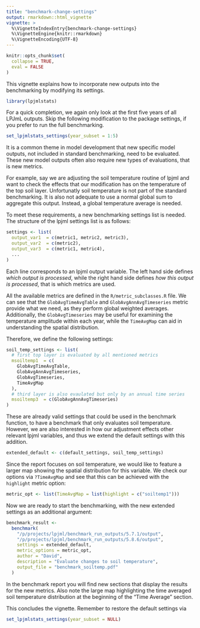 ```yaml
---
title: "benchmark-change-settings"
output: rmarkdown::html_vignette
vignette: >
  %\VignetteIndexEntry{benchmark-change-settings}
  %\VignetteEngine{knitr::rmarkdown}
  %\VignetteEncoding{UTF-8}
---
```


```r
knitr::opts_chunk$set(
  collapse = TRUE,
  eval = FALSE
)
```


This vignette explains how to incorporate new outputs into the benchmarking by modifying its settings.

```r
library(lpjmlstats)
```

For a quick completion, we again only look at 
the first five years of all LPJmL outputs.
Skip the following modification to the package settings,
if you prefer to run the full benchmarking.
```r
set_lpjmlstats_settings(year_subset = 1:5)
```

It is a common theme in model development 
that new specific model outputs, not included in standard benchmarking,
need to be evaluated.
These new model outputs often also require 
new types of evaluations, that is new metrics.

For example, say we are adjusting the soil temperature routine of lpjml and want to 
check the effects that our modification has on the temperature of the top soil layer.
Unfortunatly soil temperature is not part of the standard benchmarking. It is also not adequate
to use a normal global sum to aggregate this output. Instead, a global temperature average is 
needed. 

To meet these requirements, a new benchmarking settings list is needed. 
The structure of the lpjml settings list is as follows:
``` r
settings <- list(
  output_var1  = c(metric1, metric2, metric3),
  output_var2  = c(metric2),
  output_var3  = c(metric1, metric4),
  ...
)
```
Each line corresponds to an lpjml output variable. The left hand side defines *which output is processed*, 
while the right hand side defines *how this output is processed*, 
that is which metrics are used.

All the available metrics are defined in the `R/metric_subclasses.R` file. We can see that 
the `GlobAvgTimeAvgTable` and `GlobAvgAnnAvgTimeseries` metric provide what we need, as they 
perform global weighted averages. 
Additionally, the `GlobAvgTimeseries` may be useful for examining the temperature amplitude 
within each year, while the `TimeAvgMap` can aid in understanding the spatial distribution.

Therefore, we define the following settings:
```r
soil_temp_settings <- list(
  # first top layer is evaluated by all mentioned metrics
  msoiltemp1  = c(
    GlobAvgTimeAvgTable,
    GlobAvgAnnAvgTimeseries,
    GlobAvgTimeseries,
    TimeAvgMap
  ),
  # third layer is also evaulated but only by an annual time series
  msoiltemp3  = c(GlobAvgAnnAvgTimeseries)
)
```

These are already valid settings that could be used in the benchmark function,
to have a benchmark that only evaluates soil temperature.
However, we are also interested in how our adjustment effects other relevant 
lpjml variables, and thus we extend 
the default settings with this addition. 

```r
extended_default <- c(default_settings, soil_temp_settings)
```

Since the report focuses on soil temperature, 
we would like to feature a larger map showing the spatial distribution for this variable.
We check our options via `?TimeAvgMap` and see that this can 
be achieved with the `highlight` metric option: 

```r
metric_opt <- list(TimeAvgMap = list(highlight = c("soiltemp1")))
```

Now we are ready to start the benchmarking, 
with the new extended settings as an additional argument:
```r
benchmark_result <-
  benchmark(
    "/p/projects/lpjml/benchmark_run_outputs/5.7.1/output",
    "/p/projects/lpjml/benchmark_run_outputs/5.8.6/output",
    settings = extended_default,
    metric_options = metric_opt,
    author = "David",
    description = "Evaluate changes to soil temperature",
    output_file = "benchmark_soiltemp.pdf"
  )
```

In the benchmark report you will find new sections that display the results for 
the new metrics. 
Also note the large map highlighting the time averaged soil temperature
distribution at the beginning of the "Time Average" section.

This concludes the vignette. Remember to restore the default settings via

```r
set_lpjmlstats_settings(year_subset = NULL)
```
